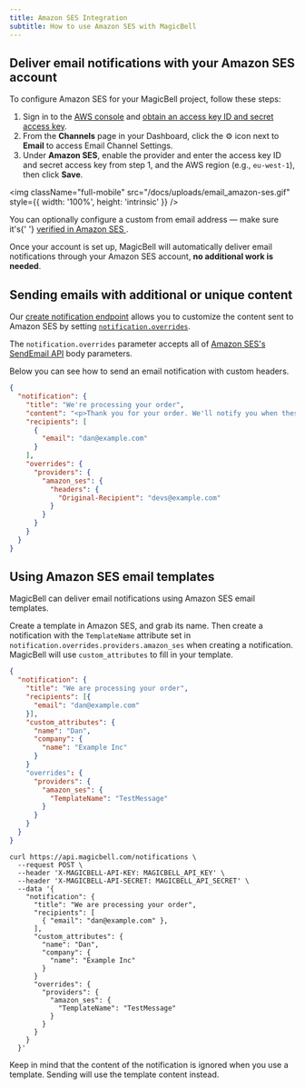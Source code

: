 ```yaml
---
title: Amazon SES Integration
subtitle: How to use Amazon SES with MagicBell
---
```


## Deliver email notifications with your Amazon SES account

To configure Amazon SES for your MagicBell project, follow these steps:

1. Sign in to the [AWS console](https://console.aws.amazon.com/ses) and [obtain an access key ID and secret access key](https://docs.aws.amazon.com/general/latest/gr/aws-sec-cred-types.html#access-keys-and-secret-access-keys).
1. From the **Channels** page in your Dashboard, click the ⚙ icon next to **Email** to access Email Channel Settings.
1. Under **Amazon SES**, enable the provider and enter the access key ID and secret access key from step 1, and the AWS region (e.g., `eu-west-1`), then click **Save**.

<img
  className="full-mobile"
  src="/docs/uploads/email_amazon-ses.gif"
  style={{ width: '100%', height: 'intrinsic' }}
/>

<Note>
  You can optionally configure a custom from email address — make sure it's{' '}
  <a href="https://docs.aws.amazon.com/ses/latest/dg/creating-identities.html#just-verify-email-proc">
    verified in Amazon SES
  </a>
  .
</Note>

Once your account is set up, MagicBell will automatically deliver email notifications through your Amazon SES account, **no additional work is needed**.

## Sending emails with additional or unique content

Our [create notification endpoint](/docs/rest-api/reference#create-notification) allows you to customize the content sent to Amazon SES by setting [`notification.overrides`](/docs/overrides).

The `notification.overrides` parameter accepts all of [Amazon SES's SendEmail API](https://docs.aws.amazon.com/ses/latest/APIReference-V2/API_SendEmail.html) body parameters.

Below you can see how to send an email notification with custom headers.

```json
{
  "notification": {
    "title": "We're processing your order",
    "content": "<p>Thank you for your order. We'll notify you when these items are ready.</p>",
    "recipients": [
      {
        "email": "dan@example.com"
      }
    ],
    "overrides": {
      "providers": {
        "amazon_ses": {
          "headers": {
            "Original-Recipient": "devs@example.com"
          }
        }
      }
    }
  }
}
```

## Using Amazon SES email templates

MagicBell can deliver email notifications using Amazon SES email templates.

Create a template in Amazon SES, and grab its name. Then create a notification with the `TemplateName` attribute set in `notification.overrides.providers.amazon_ses` when creating a notification. MagicBell will use `custom_attributes` to fill in your template.

<Tabs>

```json title=PAYLOAD hideHeader noTopBorderRadius
{
  "notification": {
    "title": "We are processing your order",
    "recipients": [{
      "email": "dan@example.com"
    }],
    "custom_attributes": {
      "name": "Dan",
      "company": {
        "name": "Example Inc"
      }
    }
    "overrides": {
      "providers": {
        "amazon_ses": {
          "TemplateName": "TestMessage"
        }
      }
    }
  }
}
```

```curl title=cURL hideHeader noTopBorderRadius
curl https://api.magicbell.com/notifications \
  --request POST \
  --header 'X-MAGICBELL-API-KEY: MAGICBELL_API_KEY' \
  --header 'X-MAGICBELL-API-SECRET: MAGICBELL_API_SECRET' \
  --data '{
    "notification": {
      "title": "We are processing your order",
      "recipients": [
        { "email": "dan@example.com" },
      ],
      "custom_attributes": {
        "name": "Dan",
        "company": {
          "name": "Example Inc"
        }
      }
      "overrides": {
        "providers": {
          "amazon_ses": {
            "TemplateName": "TestMessage"
          }
        }
      }
    }
  }'
```

</Tabs>

Keep in mind that the content of the notification is ignored when you use a template. Sending will use the template content instead.
